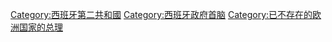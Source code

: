 [[Category:西班牙第二共和國|Category:西班牙第二共和國]]
[[Category:西班牙政府首脑|Category:西班牙政府首脑]]
[[Category:已不存在的欧洲国家的总理|Category:已不存在的欧洲国家的总理]]